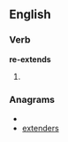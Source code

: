 ==English==

===Verb===
'''re-extends'''

# {{third-person singular of|[[re-extend]]}}

===Anagrams===
* {{alphagram|deeenrstx}}
* [[extenders#English|extenders]]